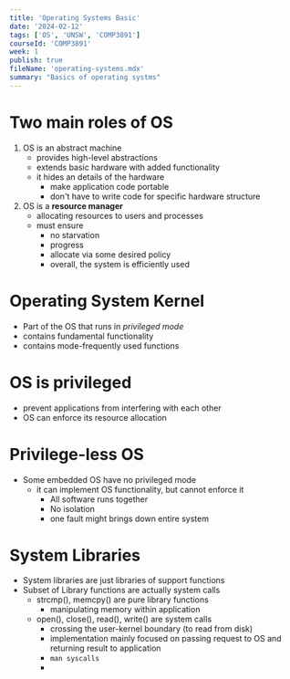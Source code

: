 ```yaml
---
title: 'Operating Systems Basic'
date: '2024-02-12'
tags: ['OS', 'UNSW', 'COMP3891']
courseId: 'COMP3891'
week: 1
publish: true
fileName: 'operating-systems.mdx'
summary: "Basics of operating systms"
---
```


# Two main roles of OS
1. OS is an abstract machine
	- provides high-level abstractions
	- extends basic hardware with added functionality
	- it hides an details of the hardware
		- make application code portable
		- don't have to write code for specific hardware structure
2. OS is a **resource manager**
	- allocating resources to users and processes
	- must ensure
		- no starvation
		- progress
		- allocate via some desired policy
		- overall, the system is efficiently used

# Operating System Kernel
- Part of the OS that runs in *privileged mode*
- contains fundamental functionality
- contains mode-frequently used functions

# OS is privileged
- prevent applications from interfering with each other
- OS can enforce its resource allocation

# Privilege-less OS
- Some embedded OS have no privileged mode
	- it can implement OS functionality, but cannot enforce it
		- All software runs together
		- No isolation
		- one fault might brings down entire system

# System Libraries
- System libraries are just libraries of support functions
- Subset of Library functions are actually system calls
	- strcmp(), memcpy() are pure library functions
		- manipulating memory within application
	- open(), close(), read(), write() are system calls
		- crossing the user-kernel boundary (to read from disk)
		- implementation mainly focused on passing request to OS and returning result to application
		- ```man syscalls```
		- 